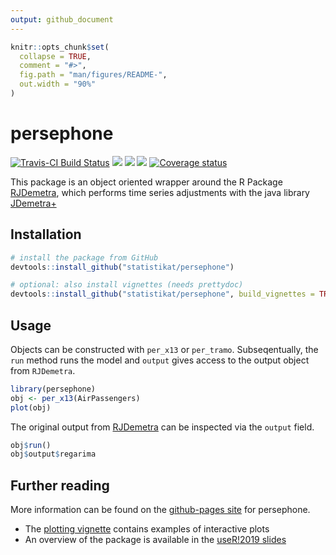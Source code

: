 ```yaml
---
output: github_document
---
```


<!-- README.md is generated from README.Rmd. Please edit that file -->

```r
knitr::opts_chunk$set(
  collapse = TRUE,
  comment = "#>",
  fig.path = "man/figures/README-",
  out.width = "90%"
)
```
# persephone

[![Travis-CI Build Status](https://img.shields.io/travis/statistikat/persephone.svg?logo=travis)](https://travis-ci.org/statistikat/persephone)
[![](https://img.shields.io/badge/lifecycle-experimental-orange.svg?logo=github)](https://www.tidyverse.org/lifecycle/#experimental)
[![](https://img.shields.io/github/languages/code-size/statistikat/persephone.svg?logo=github)](https://github.com/statistikat/persephone)
[![](https://img.shields.io/github/last-commit/statistikat/persephone.svg?logo=github)](https://github.com/statistikat/persephone/commits/master)
 [![Coverage status](https://coveralls.io/repos/github/statistikat/persephone/badge.svg)](https://coveralls.io/r/statistikat/persephone?branch=master&service=github)

This package is an object oriented wrapper around the R Package [RJDemetra], which performs
time series adjustments with the java library [JDemetra+]

## Installation


``` r
# install the package from GitHub
devtools::install_github("statistikat/persephone")

# optional: also install vignettes (needs prettydoc)
devtools::install_github("statistikat/persephone", build_vignettes = TRUE)
```

## Usage

Objects can be constructed with `per_x13` or `per_tramo`. Subseqentually, 
the `run` method runs the model and `output` gives access to the output object from 
`RJDemetra`. 

```r
library(persephone)
obj <- per_x13(AirPassengers)
plot(obj)
```

The original output from [RJDemetra] can be inspected via the `output` field.

```r
obj$run()
obj$output$regarima
```

## Further reading

More information can be found on the [github-pages site] for persephone.

* The [plotting vignette] contains examples of interactive plots 
* An overview of the package is available in the [useR!2019 slides]

[RJDemetra]: https://github.com/nbbrd/rjdemetra
[JDemetra+]: https://github.com/jdemetra
[github-pages site]: https://statistikat.github.io/persephone/
[useR!2019 slides]: https://statistikat.github.io/persephone/articles/persephone-useR.pdf
[plotting vignette]: https://statistikat.github.io/persephone/articles/persephone-plotting.html
